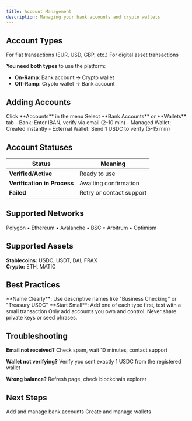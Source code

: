 ```yaml
---
title: Account Management
description: Managing your bank accounts and crypto wallets
---
```


## Account Types

<CardGroup cols={2}>
  <Card title="Bank Accounts" icon="building">
    For fiat transactions (EUR, USD, GBP, etc.)
  </Card>
  <Card title="Crypto Wallets" icon="wallet">
    For digital asset transactions
  </Card>
</CardGroup>

**You need both types** to use the platform:
- **On-Ramp**: Bank account → Crypto wallet
- **Off-Ramp**: Crypto wallet → Bank account

## Adding Accounts

<Steps>
  <Step title="Navigate to Accounts">
    Click **Accounts** in the menu
  </Step>
  
  <Step title="Choose Type">
    Select **Bank Accounts** or **Wallets** tab
  </Step>
  
  <Step title="Add & Verify">
    - Bank: Enter IBAN, verify via email (2-10 min)
    - Managed Wallet: Created instantly
    - External Wallet: Send 1 USDC to verify (5-15 min)
  </Step>
</Steps>

## Account Statuses

| Status | Meaning |
|--------|---------|
| **Verified/Active** | Ready to use |
| **Verification in Process** | Awaiting confirmation |
| **Failed** | Retry or contact support |

## Supported Networks

Polygon • Ethereum • Avalanche • BSC • Arbitrum • Optimism

## Supported Assets

**Stablecoins:** USDC, USDT, DAI, FRAX  
**Crypto:** ETH, MATIC

## Best Practices

<Tip>
  **Name Clearly**: Use descriptive names like "Business Checking" or "Treasury USDC"
</Tip>

<Tip>
  **Start Small**: Add one of each type first, test with a small transaction
</Tip>

<Warning>
  Only add accounts you own and control. Never share private keys or seed phrases.
</Warning>

## Troubleshooting

**Email not received?** Check spam, wait 10 minutes, contact support

**Wallet not verifying?** Verify you sent exactly 1 USDC from the registered wallet

**Wrong balance?** Refresh page, check blockchain explorer

## Next Steps

<CardGroup cols={2}>
  <Card title="Bank Accounts" icon="building" href="/guides/payments/accounts/bank-accounts">
    Add and manage bank accounts
  </Card>
  <Card title="Crypto Wallets" icon="wallet" href="/guides/payments/accounts/crypto-wallets">
    Create and manage wallets
  </Card>
</CardGroup>
